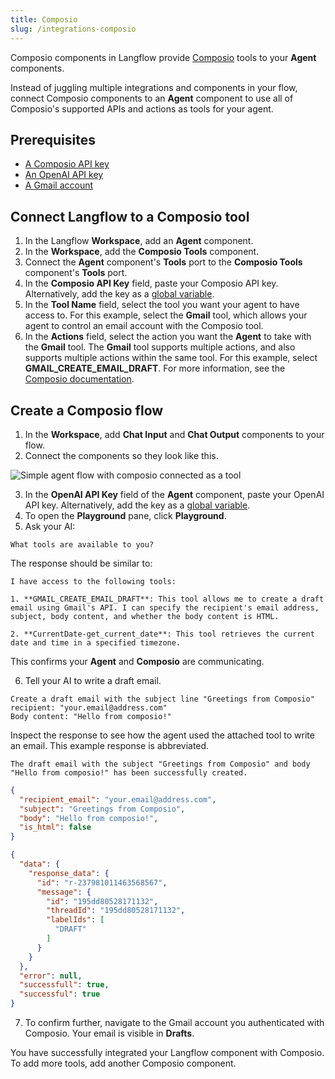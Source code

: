 ```yaml
---
title: Composio
slug: /integrations-composio
---
```


Composio components in Langflow provide [Composio](https://docs.composio.dev/introduction/intro/overview) tools to your **Agent** components.

Instead of juggling multiple integrations and components in your flow, connect Composio components to an **Agent** component to use all of Composio's supported APIs and actions as tools for your agent.

## Prerequisites

- [A Composio API key](https://app.composio.dev/)
- [An OpenAI API key](https://platform.openai.com/)
- [A Gmail account](https://mail.google.com)

## Connect Langflow to a Composio tool

1. In the Langflow **Workspace**, add an **Agent** component.
2. In the **Workspace**, add the **Composio Tools** component.
3. Connect the **Agent** component's **Tools** port to the **Composio Tools** component's **Tools** port.
4. In the **Composio API Key** field, paste your Composio API key.
Alternatively, add the key as a [global variable](/configuration-global-variables).
5. In the **Tool Name** field, select the tool you want your agent to have access to.
For this example, select the **Gmail** tool, which allows your agent to control an email account with the Composio tool.
6. In the **Actions** field, select the action you want the **Agent** to take with the **Gmail** tool.
The **Gmail** tool supports multiple actions, and also supports multiple actions within the same tool.
For this example, select **GMAIL_CREATE_EMAIL_DRAFT**.
For more information, see the [Composio documentation](https://docs.composio.dev/patterns/tools/use-tools/use-specific-actions).

## Create a Composio flow

1. In the **Workspace**, add **Chat Input** and **Chat Output** components to your flow.
2. Connect the components so they look like this.

![Simple agent flow with composio connected as a tool](/img/composio/composio-create-flow.png)

3. In the **OpenAI API Key** field of the **Agent** component, paste your OpenAI API key.
Alternatively, add the key as a [global variable](/configuration-global-variables).
4. To open the **Playground** pane, click **Playground**.
5. Ask your AI:

```text
What tools are available to you?
```

The response should be similar to:

```text
I have access to the following tools:

1. **GMAIL_CREATE_EMAIL_DRAFT**: This tool allows me to create a draft email using Gmail's API. I can specify the recipient's email address, subject, body content, and whether the body content is HTML.

2. **CurrentDate-get_current_date**: This tool retrieves the current date and time in a specified timezone.
```

This confirms your **Agent** and **Composio** are communicating.

6. Tell your AI to write a draft email.

```text
Create a draft email with the subject line "Greetings from Composio"
recipient: "your.email@address.com"
Body content: "Hello from composio!"
```

Inspect the response to see how the agent used the attached tool to write an email.
This example response is abbreviated.

```text
The draft email with the subject "Greetings from Composio" and body "Hello from composio!" has been successfully created.
```

```json
{
  "recipient_email": "your.email@address.com",
  "subject": "Greetings from Composio",
  "body": "Hello from composio!",
  "is_html": false
}

{
  "data": {
    "response_data": {
      "id": "r-237981011463568567",
      "message": {
        "id": "195dd80528171132",
        "threadId": "195dd80528171132",
        "labelIds": [
          "DRAFT"
        ]
      }
    }
  },
  "error": null,
  "successfull": true,
  "successful": true
}
```

7. To confirm further, navigate to the Gmail account you authenticated with Composio.
Your email is visible in **Drafts**.

You have successfully integrated your Langflow component with Composio.
To add more tools, add another Composio component.